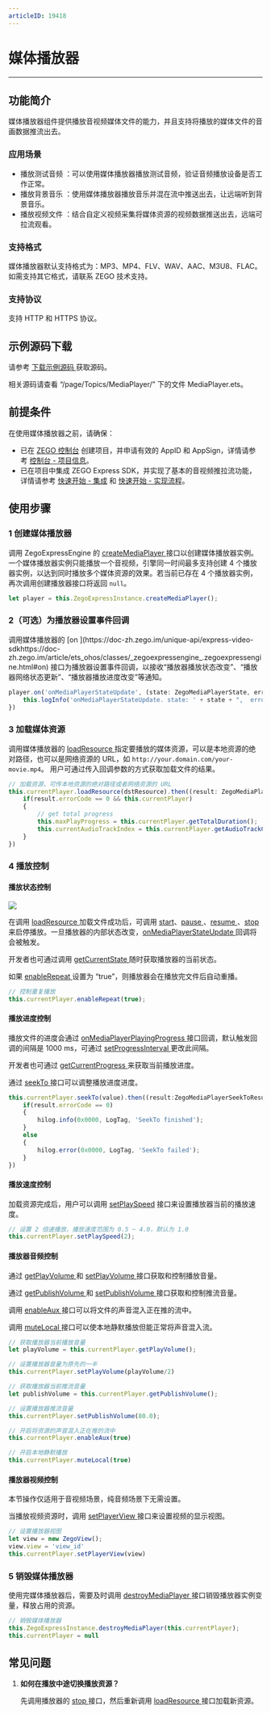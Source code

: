 ```yaml
---
articleID: 19418
---
```

# 媒体播放器

- - -

## 功能简介

媒体播放器组件提供播放音视频媒体文件的能力，并且支持将播放的媒体文件的音画数据推流出去。


### 应用场景

- 播放测试音频 ：可以使用媒体播放器播放测试音频，验证音频播放设备是否工作正常。
- 播放背景音乐 ：使用媒体播放器播放音乐并混在流中推送出去，让远端听到背景音乐。
- 播放视频文件 ：结合自定义视频采集将媒体资源的视频数据推送出去，远端可拉流观看。

### 支持格式

媒体播放器默认支持格式为：MP3、MP4、FLV、WAV、AAC、M3U8、FLAC。如需支持其它格式，请联系 ZEGO 技术支持。

### 支持协议

支持 HTTP 和 HTTPS 协议。

## 示例源码下载

请参考 [下载示例源码 ](!DownloadDemo/DownloadDemo) 获取源码。

相关源码请查看 “/page/Topics/MediaPlayer/” 下的文件 MediaPlayer.ets。

## 前提条件

在使用媒体播放器之前，请确保：

- 已在 [ZEGO 控制台](https://console.zego.im) 创建项目，并申请有效的 AppID 和 AppSign，详情请参考 [控制台 - 项目信息](/console/project-info)。
- 已在项目中集成 ZEGO Express SDK，并实现了基本的音视频推拉流功能，详情请参考 [快速开始 - 集成](!Integration/SDK_Integration) 和 [快速开始 - 实现流程](!Integration/Solution_Implementation)。


## 使用步骤

### 1 创建媒体播放器

调用 ZegoExpressEngine 的 [createMediaPlayer ](https://doc-zh.zego.im/unique-api/express-video-sdkhttps://doc-zh.zego.im/article/ets_ohos/classes/_zegoexpressengine_.zegoexpressengine.html#createmediaplayer) 接口以创建媒体播放器实例。一个媒体播放器实例只能播放一个音视频，引擎同一时间最多支持创建 4 个播放器实例，以达到同时播放多个媒体资源的效果。若当前已存在 4 个播放器实例，再次调用创建播放器接口将返回 `null`。

```ts
let player = this.ZegoExpressInstance.createMediaPlayer();
```

### 2（可选）为播放器设置事件回调

<Accordion title="播放器事件回调设置" defaultOpen="false">
调用媒体播放器的 [on ](https://doc-zh.zego.im/unique-api/express-video-sdkhttps://doc-zh.zego.im/article/ets_ohos/classes/_zegoexpressengine_.zegoexpressengine.html#on) 接口为播放器设置事件回调，以接收“播放器播放状态改变”、“播放器网络状态更新”、“播放器播放进度改变”等通知。

```ts
player.on('onMediaPlayerStateUpdate', (state: ZegoMediaPlayerState, errorCode: number) =>{
    this.logInfo('onMediaPlayerStateUpdate. state: ' + state + ",  errorCode: " + errorCode);
})
```
</Accordion>

### 3 加载媒体资源

调用媒体播放器的 [loadResource ](https://doc-zh.zego.im/unique-api/express-video-sdk/zh/ets_ohos/classes/_zegoexpressdefines_.zegomediaplayer.html#loadresource) 指定要播放的媒体资源，可以是本地资源的绝对路径，也可以是网络资源的 URL，如 `http://your.domain.com/your-movie.mp4`。 用户可通过传入回调参数的方式获取加载文件的结果。

```ts
// 加载资源，可传本地资源的绝对路径或者网络资源的 URL
this.currentPlayer.loadResource(dstResource).then((result: ZegoMediaPlayerLoadResourceResult) => {
    if(result.errorCode == 0 && this.currentPlayer)
    {
        // get total progress
        this.maxPlayProgress = this.currentPlayer.getTotalDuration();
        this.currentAudioTrackIndex = this.currentPlayer.getAudioTrackCount();
    }
})
```

### 4 播放控制

<h4>播放状态控制</h4>

<Frame width="512" height="auto" caption=""><img src="https://storage.zego.im/sdk-doc/Pics/Common/ZegoExpressEngine/mediaplayer_state_iOS.jpg" /></Frame>

在调用 [loadResource ](https://doc-zh.zego.im/unique-api/express-video-sdkhttps://doc-zh.zego.im/article/ets_ohos/classes/_zegoexpressdefines_.zegomediaplayer.html#loadresource) 加载文件成功后，可调用 [start](https://doc-zh.zego.im/unique-api/express-video-sdkhttps://doc-zh.zego.im/article/ets_ohos/classes/_zegoexpressdefines_.zegomediaplayer.html#start)、[pause ](https://doc-zh.zego.im/unique-api/express-video-sdkhttps://doc-zh.zego.im/article/ets_ohos/classes/_zegoexpressdefines_.zegomediaplayer.html#pause)、[resume ](https://doc-zh.zego.im/unique-api/express-video-sdkhttps://doc-zh.zego.im/article/ets_ohos/classes/_zegoexpressdefines_.zegomediaplayer.html#resume)、[stop ](https://doc-zh.zego.im/unique-api/express-video-sdkhttps://doc-zh.zego.im/article/ets_ohos/classes/_zegoexpressdefines_.zegomediaplayer.html#stop) 来启停播放。一旦播放器的内部状态改变，[onMediaPlayerStateUpdate ](https://doc-zh.zego.im/unique-api/express-video-sdkhttps://doc-zh.zego.im/article/ets_ohos/interfaces/_zegoexpresseventhandler_.zegomediaplayerlistener.html#onmediaplayerstateupdate) 回调将会被触发。

开发者也可通过调用 [getCurrentState ](https://doc-zh.zego.im/unique-api/express-video-sdkhttps://doc-zh.zego.im/article/ets_ohos/classes/_zegoexpressdefines_.zegomediaplayer.html#getcurrentstate) 随时获取播放器的当前状态。

如果 [enableRepeat ](https://doc-zh.zego.im/unique-api/express-video-sdkhttps://doc-zh.zego.im/article/ets_ohos/classes/_zegoexpressdefines_.zegomediaplayer.html#enablerepeat) 设置为 “true”，则播放器会在播放完文件后自动重播。

```ts
// 控制重复播放
this.currentPlayer.enableRepeat(true);
```

<h4>播放进度控制</h4>

播放文件的进度会通过 [onMediaPlayerPlayingProgress ](https://doc-zh.zego.im/unique-api/express-video-sdkhttps://doc-zh.zego.im/article/ets_ohos/interfaces/_zegoexpresseventhandler_.zegomediaplayerlistener.html#onmediaplayerplayingprogress) 接口回调，默认触发回调的间隔是 1000 ms，可通过 [setProgressInterval ](https://doc-zh.zego.im/unique-api/express-video-sdkhttps://doc-zh.zego.im/article/ets_ohos/classes/_zegoexpressdefines_.zegomediaplayer.html#setprogressinterval) 更改此间隔。

开发者也可通过 [getCurrentProgress ](https://doc-zh.zego.im/unique-api/express-video-sdkhttps://doc-zh.zego.im/article/ets_ohos/classes/_zegoexpressdefines_.zegomediaplayer.html#getcurrentprogress) 来获取当前播放进度。

通过 [seekTo ](https://doc-zh.zego.im/unique-api/express-video-sdkhttps://doc-zh.zego.im/article/ets_ohos/classes/_zegoexpressdefines_.zegomediaplayer.html#seekto) 接口可以调整播放进度进度。

```ts
this.currentPlayer.seekTo(value).then((result:ZegoMediaPlayerSeekToResult) =>{
    if(result.errorCode == 0)
    {
        hilog.info(0x0000, LogTag, 'SeekTo finished');
    }
    else
    {
        hilog.error(0x0000, LogTag, 'SeekTo failed');
    }
})
```

<h4>播放速度控制</h4>

加载资源完成后，用户可以调用 [setPlaySpeed](https://doc-zh.zego.im/unique-api/express-video-sdkhttps://doc-zh.zego.im/article/ets_ohos/classes/_zegoexpressdefines_.zegomediaplayer.html#setplayspeed) 接口来设置播放器当前的播放速度。

```ts
// 设置 2 倍速播放，播放速度范围为 0.5 ~ 4.0，默认为 1.0
this.currentPlayer.setPlaySpeed(2);
```

<h4>播放器音频控制</h4>

通过 [getPlayVolume ](https://doc-zh.zego.im/unique-api/express-video-sdkhttps://doc-zh.zego.im/article/ets_ohos/classes/_zegoexpressdefines_.zegomediaplayer.html#getplayvolume) 和 [setPlayVolume ](https://doc-zh.zego.im/unique-api/express-video-sdkhttps://doc-zh.zego.im/article/ets_ohos/classes/_zegoexpressdefines_.zegomediaplayer.html#setplayvolume) 接口获取和控制播放音量。

通过 [getPublishVolume ](https://doc-zh.zego.im/unique-api/express-video-sdkhttps://doc-zh.zego.im/article/ets_ohos/classes/_zegoexpressdefines_.zegomediaplayer.html#getpublishvolume) 和 [setPublishVolume ](https://doc-zh.zego.im/unique-api/express-video-sdkhttps://doc-zh.zego.im/article/ets_ohos/classes/_zegoexpressdefines_.zegomediaplayer.html#setpublishvolume) 接口获取和控制推流音量。

调用 [enableAux ](https://doc-zh.zego.im/unique-api/express-video-sdkhttps://doc-zh.zego.im/article/ets_ohos/classes/_zegoexpressdefines_.zegomediaplayer.html#enableaux) 接口可以将文件的声音混入正在推的流中。

调用 [muteLocal ](https://doc-zh.zego.im/unique-api/express-video-sdkhttps://doc-zh.zego.im/article/ets_ohos/classes/_zegoexpressdefines_.zegomediaplayer.html#mutelocal) 接口可以使本地静默播放但能正常将声音混入流。

```ts
// 获取播放器当前播放音量
let playVolume = this.currentPlayer.getPlayVolume();

// 设置播放器音量为原先的一半
this.currentPlayer.setPlayVolume(playVolume/2)

// 获取播放器当前推流音量
let publishVolume = this.currentPlayer.getPublishVolume();

// 设置播放器推流音量
this.currentPlayer.setPublishVolume(80.0);

// 开启将资源的声音混入正在推的流中
this.currentPlayer.enableAux(true)

// 开启本地静默播放
this.currentPlayer.muteLocal(true)
```

<h4>播放器视频控制</h4>

<Note title="说明">
本节操作仅适用于音视频场景，纯音频场景下无需设置。
</Note>

当播放视频资源时，调用 [setPlayerView ](https://doc-zh.zego.im/unique-api/express-video-sdkhttps://doc-zh.zego.im/article/ets_ohos/classes/_zegoexpressdefines_.zegomediaplayer.html#setplayerview) 接口来设置视频的显示视图。

```ts
// 设置播放器视图
let view = new ZegoView();
view.view = 'view_id'
this.currentPlayer.setPlayerView(view)
```

### 5 销毁媒体播放器

使用完媒体播放器后，需要及时调用 [destroyMediaPlayer ](https://doc-zh.zego.im/unique-api/express-video-sdkhttps://doc-zh.zego.im/article/ets_ohos/classes/_zegoexpressengine_.zegoexpressengine.html#destroymediaplayer) 接口销毁播放器实例变量，释放占用的资源。

```ts
// 销毁媒体播放器
this.ZegoExpressInstance.destroyMediaPlayer(this.currentPlayer);
this.currentPlayer = null
```

## 常见问题

1. **如何在播放中途切换播放资源？**

    先调用播放器的 [stop ](https://doc-zh.zego.im/unique-api/express-video-sdkhttps://doc-zh.zego.im/article/ets_ohos/classes/_zegoexpressdefines_.zegomediaplayer.html#stop) 接口，然后重新调用 [loadResource ](https://doc-zh.zego.im/unique-api/express-video-sdkhttps://doc-zh.zego.im/article/ets_ohos/classes/_zegoexpressdefines_.zegomediaplayer.html#loadresource) 接口加载新资源。
